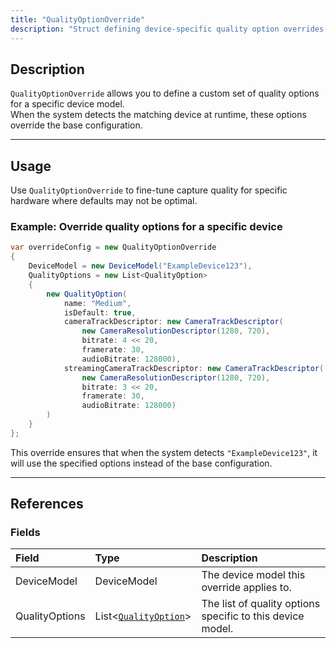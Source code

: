 ```yaml
---
title: "QualityOptionOverride"
description: "Struct defining device-specific quality option overrides."
---
```


## Description

`QualityOptionOverride` allows you to define a custom set of quality options for a specific device model.\
When the system detects the matching device at runtime, these options override the base configuration.

---

## Usage

Use `QualityOptionOverride` to fine-tune capture quality for specific hardware where defaults may not be optimal.

### Example: Override quality options for a specific device

```c#
var overrideConfig = new QualityOptionOverride
{
    DeviceModel = new DeviceModel("ExampleDevice123"),
    QualityOptions = new List<QualityOption>
    {
        new QualityOption(
            name: "Medium",
            isDefault: true,
            cameraTrackDescriptor: new CameraTrackDescriptor(
                new CameraResolutionDescriptor(1280, 720),
                bitrate: 4 << 20,
                framerate: 30,
                audioBitrate: 128000),
            streamingCameraTrackDescriptor: new CameraTrackDescriptor(
                new CameraResolutionDescriptor(1280, 720),
                bitrate: 3 << 20,
                framerate: 30,
                audioBitrate: 128000)
        )
    }
};
```

This override ensures that when the system detects `"ExampleDevice123"`, it will use the specified options instead of the base configuration.

---

## References

### Fields

| Field          | Type                                                    | Description                                                |
| :------------- | :------------------------------------------------------ | :--------------------------------------------------------- |
| DeviceModel    | DeviceModel                                             | The device model this override applies to.                 |
| QualityOptions | List\<[`QualityOption`](/api-reference/QualityOption)\> | The list of quality options specific to this device model. |
